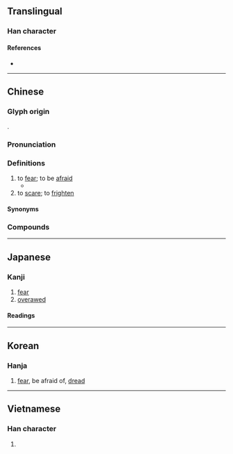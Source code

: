{{also|惧}}
{{character info}}
==Translingual==

===Han character===
{{Han char|rn=61|rad=心|as=18|sn=21|four=96014|canj=PBUG|ids=⿰忄瞿}}

====References====
* {{Han ref|kx=0408.430|dkj=11488|dj=0750.180|hdz=42371.070|uh=61FC|ud=25084|bh=C4DF|bd=50399}}

----

==Chinese==
{{zh-forms|s=惧|ss=𰑌|alt=愳,惧,𢡔}}

===Glyph origin===
{{Han etym}}
{{Han compound|心|alt1=忄|瞿|ls=psc|c1=s|c2=p}}.

===Pronunciation===
{{zh-pron
|m=jù
|c=geoi6,geoi2
|md=gê̤ṳ
|mn=xm,qz,tw:kū/zz:kī/twv:khū
|mn-t=gu6
|w=2jy
|mc=y
|oc=y
|cat=v
}}

===Definitions===
{{zh-hanzi}}

# to [[fear]]; to be [[afraid]]
#* {{zh-x|夫 大國 難測 也，懼 有 伏 焉。|It is difficult to fathom the moves of a great state, and I '''feared''' an ambush.|ref=Zuozhuan}}
# to [[scare]]; to [[frighten]]

====Synonyms====
{{zh-dial|害怕}}

===Compounds===
{{zh-der|兇懼|勇者不懼|季常之懼|怕懼|怖懼|恇懼|恐惶悚懼|恐懼|恐懼不安|恐懼症|悚懼|愁懼兼心|慄慄危懼|憂懼|懼內|懼刀避劍|懼怕|懼怯|懼然|懼罪|懼色|懼高症|戒懼|敬懼|毫無所懼|無所畏懼|猜懼|畏懼|疑懼|聳懼|臨事以懼|臨事而懼|臨危不懼|臨難不懼|荷懼|誠惶誠懼|震懼|驚懼}}

----

==Japanese==

===Kanji===
{{ja-kanji|grade=|rs=心18}}

# [[fear]]
# [[overawed]]

====Readings====
{{ja-readings
|goon=ぐ
|kanon=く
|kun=おそ-れる
}}

----

==Korean==

===Hanja===
{{ko-hanja|hangeul=구|eumhun=|rv=gu|mr=ku|y=kwu}}

# [[fear]], be afraid of, [[dread]]

----

==Vietnamese==

===Han character===
{{vi-readings|reading=cụ|rs=心18}}

# {{rfdef|vi|sort=心18}}